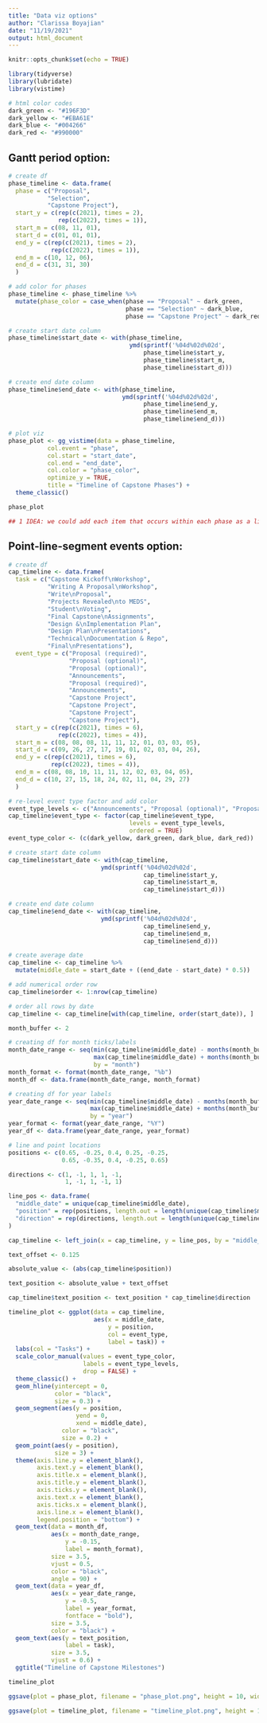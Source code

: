 ```yaml
---
title: "Data viz options"
author: "Clarissa Boyajian"
date: "11/19/2021"
output: html_document
---
```


```r
knitr::opts_chunk$set(echo = TRUE)
```

```r
library(tidyverse)
library(lubridate)
library(vistime)
```

```r
# html color codes
dark_green <- "#196F3D"
dark_yellow <- "#EBA61E"
dark_blue <- "#004266"
dark_red <- "#990000"
```


## Gantt period option:
```r
# create df
phase_timeline <- data.frame(
  phase = c("Proposal", 
           "Selection",
           "Capstone Project"),
  start_y = c(rep(c(2021), times = 2), 
              rep(c(2022), times = 1)),
  start_m = c(08, 11, 01),
  start_d = c(01, 01, 01),
  end_y = c(rep(c(2021), times = 2), 
            rep(c(2022), times = 1)),
  end_m = c(10, 12, 06),
  end_d = c(31, 31, 30)
  )

# add color for phases
phase_timeline <- phase_timeline %>% 
  mutate(phase_color = case_when(phase == "Proposal" ~ dark_green,
                                 phase == "Selection" ~ dark_blue,
                                 phase == "Capstone Project" ~ dark_red))

# create start date column
phase_timeline$start_date <- with(phase_timeline, 
                                  ymd(sprintf('%04d%02d%02d', 
                                      phase_timeline$start_y, 
                                      phase_timeline$start_m, 
                                      phase_timeline$start_d)))

# create end date column
phase_timeline$end_date <- with(phase_timeline, 
                                ymd(sprintf('%04d%02d%02d', 
                                      phase_timeline$end_y, 
                                      phase_timeline$end_m, 
                                      phase_timeline$end_d)))

# plot viz
phase_plot <- gg_vistime(data = phase_timeline,
           col.event = "phase",
           col.start = "start_date",
           col.end = "end_date",
           col.color = "phase_color",
           optimize_y = TRUE,
           title = "Timeline of Capstone Phases") +
  theme_classic()

phase_plot

## 1 IDEA: we could add each item that occurs within each phase as a list that shows up when you hover over that phase (unsure how to do this)
```


## Point-line-segment events option:
```r
# create df
cap_timeline <- data.frame(
  task = c("Capstone Kickoff\nWorkshop", 
           "Writing A Proposal\nWorkshop", 
           "Write\nProposal", 
           "Projects Revealed\nto MEDS", 
           "Student\nVoting", 
           "Final Capstone\nAssignments",
           "Design &\nImplementation Plan",
           "Design Plan\nPresentations",
           "Technical\nDocumentation & Repo",
           "Final\nPresentations"),
  event_type = c("Proposal (required)",
                 "Proposal (optional)",
                 "Proposal (optional)",
                 "Announcements",
                 "Proposal (required)",
                 "Announcements", 
                 "Capstone Project",
                 "Capstone Project",
                 "Capstone Project",
                 "Capstone Project"),
  start_y = c(rep(c(2021), times = 6), 
              rep(c(2022), times = 4)),
  start_m = c(08, 08, 08, 11, 11, 12, 01, 03, 03, 05),
  start_d = c(09, 26, 27, 17, 19, 01, 02, 03, 04, 26),
  end_y = c(rep(c(2021), times = 6), 
            rep(c(2022), times = 4)),
  end_m = c(08, 08, 10, 11, 11, 12, 02, 03, 04, 05),
  end_d = c(10, 27, 15, 18, 24, 02, 11, 04, 29, 27)
  )

# re-level event type factor and add color
event_type_levels <- c("Announcements", "Proposal (optional)", "Proposal (required)", "Capstone Project")
cap_timeline$event_type <- factor(cap_timeline$event_type, 
                                  levels = event_type_levels, 
                                  ordered = TRUE)
event_type_color <- (c(dark_yellow, dark_green, dark_blue, dark_red))

# create start date column
cap_timeline$start_date <- with(cap_timeline, 
                          ymd(sprintf('%04d%02d%02d', 
                                      cap_timeline$start_y, 
                                      cap_timeline$start_m, 
                                      cap_timeline$start_d)))

# create end date column
cap_timeline$end_date <- with(cap_timeline, 
                          ymd(sprintf('%04d%02d%02d', 
                                      cap_timeline$end_y, 
                                      cap_timeline$end_m, 
                                      cap_timeline$end_d)))

# create average date
cap_timeline <- cap_timeline %>% 
  mutate(middle_date = start_date + ((end_date - start_date) * 0.5))

# add numerical order row
cap_timeline$order <- 1:nrow(cap_timeline)

# order all rows by date
cap_timeline <- cap_timeline[with(cap_timeline, order(start_date)), ]

```

```r
month_buffer <- 2

# creating df for month ticks/labels
month_date_range <- seq(min(cap_timeline$middle_date) - months(month_buffer), 
                        max(cap_timeline$middle_date) + months(month_buffer), 
                        by = "month")
month_format <- format(month_date_range, "%b")
month_df <- data.frame(month_date_range, month_format)

# creating df for year labels
year_date_range <- seq(min(cap_timeline$middle_date) - months(month_buffer), 
                       max(cap_timeline$middle_date) + months(month_buffer), 
                       by = "year")
year_format <- format(year_date_range, "%Y")
year_df <- data.frame(year_date_range, year_format)

```

```r
# line and point locations
positions <- c(0.65, -0.25, 0.4, 0.25, -0.25, 
               0.65, -0.35, 0.4, -0.25, 0.65)

directions <- c(1, -1, 1, 1, -1, 
                1, -1, 1, -1, 1)

line_pos <- data.frame(
  "middle_date" = unique(cap_timeline$middle_date),
  "position" = rep(positions, length.out = length(unique(cap_timeline$middle_date))),
  "direction" = rep(directions, length.out = length(unique(cap_timeline$middle_date)))
)

cap_timeline <- left_join(x = cap_timeline, y = line_pos, by = "middle_date")
```

```r
text_offset <- 0.125

absolute_value <- (abs(cap_timeline$position))

text_position <- absolute_value + text_offset

cap_timeline$text_position <- text_position * cap_timeline$direction
```

```r
timeline_plot <- ggplot(data = cap_timeline, 
                        aes(x = middle_date, 
                            y = position, 
                            col = event_type, 
                            label = task)) +
  labs(col = "Tasks") +
  scale_color_manual(values = event_type_color, 
                     labels = event_type_levels, 
                     drop = FALSE) +
  theme_classic() +
  geom_hline(yintercept = 0, 
             color = "black", 
             size = 0.3) +
  geom_segment(aes(y = position,
                   yend = 0,
                   xend = middle_date), 
               color = "black", 
               size = 0.2) +
  geom_point(aes(y = position), 
             size = 3) +
  theme(axis.line.y = element_blank(),
        axis.text.y = element_blank(),
        axis.title.x = element_blank(),
        axis.title.y = element_blank(),
        axis.ticks.y = element_blank(),
        axis.text.x = element_blank(),
        axis.ticks.x = element_blank(),
        axis.line.x = element_blank(),
        legend.position = "bottom") +
  geom_text(data = month_df, 
            aes(x = month_date_range,
                y = -0.15,
                label = month_format), 
            size = 3.5, 
            vjust = 0.5, 
            color = "black", 
            angle = 90) +
  geom_text(data = year_df,
            aes(x = year_date_range,
                y = -0.5,
                label = year_format,
                fontface = "bold"), 
            size = 3.5, 
            color = "black") +
  geom_text(aes(y = text_position, 
                label = task), 
            size = 3.5, 
            vjust = 0.6) +
  ggtitle("Timeline of Capstone Milestones")

timeline_plot
```

```r
ggsave(plot = phase_plot, filename = "phase_plot.png", height = 10, width = 12) ## need to figure out how to remove the extre space above and below on y-axis

ggsave(plot = timeline_plot, filename = "timeline_plot.png", height = 10, width = 12)
```









